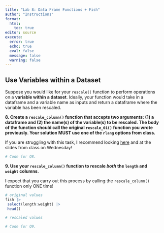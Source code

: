 ```yaml
---
title: "Lab 8: Data Frame Functions + Fish"
author: "Instructions"
format: 
  html:
    toc: true
editor: source
execute: 
  error: true
  echo: true
  eval: false
  message: false
  warning: false
---
```


## Use Variables within a Dataset

Suppose you would like for your `rescale()` function to perform operations on a **variable within a dataset**. Ideally, your function would take in a dataframe and a variable name as inputs and return a dataframe where the variable has been rescaled.

**8. Create a `rescale_column()` function that accepts two arguments: (1) a dataframe and (2) the name(s) of the variable(s) to be rescaled. The body of the function should call the original `rescale_01()` function you wrote previously. Your solution MUST use one of the `rlang` options from class.**

::: callout-tip

If you are struggling with this task, I recommend looking [here](https://rlang.r-lib.org/reference/topic-defuse.html) and  at the slides from class on Wednesday!

:::

```r
# Code for Q8.
```

**9. Use your `rescale_column()` function to rescale *both* the `length` and `weight` columns.**

::: callout-warning

I expect that you carry out this process by calling the `rescale_column()` function only ONE time!

:::

```r
# original values
fish |> 
 select(length:weight) |> 
 head()

# rescaled values

# Code for Q9.

```
